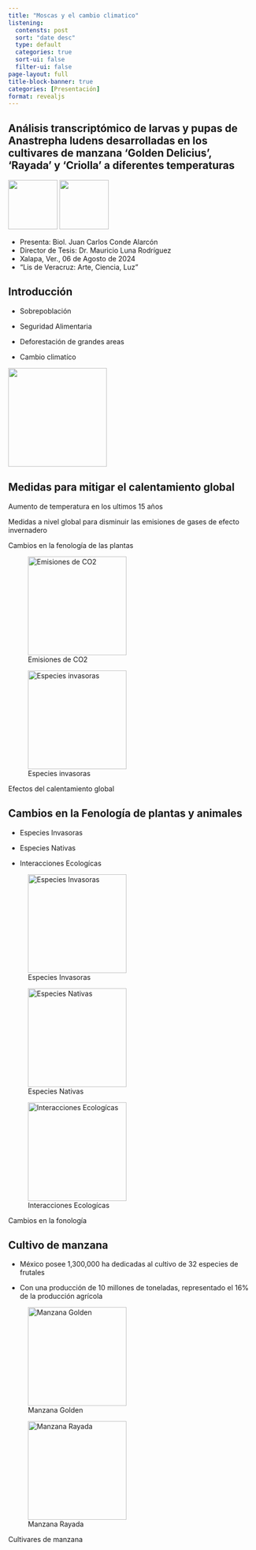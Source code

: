 ```yaml
---
title: "Moscas y el cambio climatico"
listening:
  contensts: post
  sort: "date desc"
  type: default
  categories: true
  sort-ui: false
  filter-ui: false
page-layout: full
title-block-banner: true
categories: [Presentación]
format: revealjs
---
```


## Análisis transcriptómico de larvas y pupas de Anastrepha ludens desarrolladas en los cultivares de manzana ‘Golden Delicius’, ‘Rayada’ y ‘Criolla’ a diferentes temperaturas
![](UV1.jpg){width=100} ![](FCA.jpg){width=100}

:::{style=“font-size:11px;”}
- Presenta: Biol. Juan Carlos Conde Alarcón
- Director de Tesis: Dr. Mauricio Luna Rodríguez
- Xalapa, Ver., 06 de Agosto de 2024
- “Lis de Veracruz: Arte, Ciencia, Luz” 
:::

## Introducción

-   Sobrepoblación

-   Seguridad Alimentaria

-   Deforestación de grandes areas

-   Cambio climatíco

![](cambioclimatico.jpg){width="200"}

## Medidas para mitigar el calentamiento global

Aumento de temperatura en los ultimos 15 años

Medidas a nivel global para disminuir las emisiones de gases de efecto invernadero

Cambios en la fenología de las plantas

::: {#fig-calentamiento layout-ncol="2"}
![Emisiones de CO2](CO2.jpg){#fig-CO2 width="200"}

![Especies invasoras](especiesinvasoras.jpg){#fig-Calentamiento width="200"}

Efectos del calentamiento global
:::

## Cambios en la Fenología de plantas y animales

-   Especies Invasoras

-   Especies Nativas

-   Interacciones Ecologícas

::: {#fig-Fenoligía layout-ncol="3"}
![Especies Invasoras](ludensM.jpg){#fig-A.ludens width="200"}

![Especies Nativas](Ragopom.jpg){#fig-Ragholetis width="200"}

![Interacciones Ecologícas](LudensRa.jpg){#fig-Ludens-Ragholetis width="200"}

Cambios en la fonología
:::

## Cultivo de manzana

- México posee 1,300,000 ha dedicadas al cultivo de 32 especies de frutales

- Con una producción de 10 millones de toneladas, representado el 16% de la producción agrícola

::: {#fig-Fenoligía layout-ncol="2"}
![Manzana Golden](golden.jpg){#fig-Golden width="200"}

![Manzana Rayada](rayada.jpg){#fig-Rayada width="200"}

Cultivares de manzana
:::
